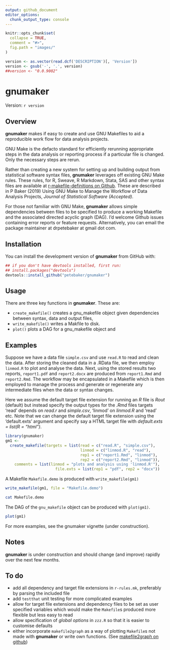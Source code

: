 ```yaml
---
output: github_document
editor_options: 
  chunk_output_type: console
---
```

<!-- README.md is generated from README.Rmd. Please edit that file -->

```r
knitr::opts_chunk$set(
  collapse = TRUE,
  comment = "#>",
  fig.path = "images/"
)

version <- as.vector(read.dcf('DESCRIPTION')[, 'Version'])
version <- gsub('-', '.', version)
##version <- "0.0.9002"
```

# gnumaker

Version: `r version`

## Overview

**gnumaker** makes if easy to create and use GNU Makefiles to aid a reproducible work flow for data analysis projects.

GNU Make is the defacto standard for efficiently rerunning appropriate steps in the data analysis or reporting process if a particular file is changed. Only the necessary steps are rerun.

Rather than creating a new system for setting up and building output from statistical software syntax files, **gnumaker** leverages off existing GNU Make rules. These rules, for R, Sweave, R Markdown, Stata, SAS and other syntax files are available at [r-makefile-definitions on Github](https://github.com/petebaker/r-makefile-definitions). These are described in P Baker (2019) Using GNU Make to Manage the Workflow of Data Analysis Projects, _Journal of Statistical Software (Accepted)_. 

For those not familiar with GNU Make, **gnumaker** allows simple dependencies between files to be specified to produce a working Makefile and the associated directed acyclic graph (DAG). 
I'd welcome Github issues containing error reports or feature requests. 
Alternatively, you can email the package maintainer at drpetebaker at gmail dot com.

## Installation

<!--
Install the latest CRAN version of **gnumaker** with:

```r
##install.packages("gnumaker")
```
-->

You can install the development version of **gnumaker** from GitHub with:
```r
## if you don't have devtools installed, first run:
## install.packages("devtools")
devtools::install_github("petebaker/gnumaker")
```

## Usage

There are three key functions in **gnumaker**. These are:

* `create_makefile()` creates a gnu\_makefile object given dependencies between syntax, data and output files,
* `write_makefile()` writes a Makfile to disk.
* `plot()` plots a DAG for a gnu\_makefile object and

## Examples

Suppose we have a data file `simple.csv` and use `read.R` to read and
clean the data. After storing the cleaned data in a .RData file, we
then employ `linmod.R` to plot and analyse the data. Next, using the
stored results two reports, `report1.pdf` and `report2.docx` are
produced from `report1.Rmd` and `report2.Rmd`. The workflow may be
encapsulated in a Makefile which is then employed to manage the
process and generate or regenerate any intermediate files when the
data or syntax changes.

Here we assume the default target file extension for running an _R_
file is _Rout_ (default) but instead specify the output types for the
_.Rmd_ files targets 'read' depends on _read.r_ and _simple.csv_,
'linmod' on _linmod.R_ and 'read' etc. Note that we can change the
default target file extension using the 'default.exts' argument and
specify say a HTML target file with _default.exts = list(R = "html")_.


```r
library(gnumaker)
gm1 <-
  create_makefile(targets = list(read = c("read.R", "simple.csv"),
                                 linmod = c("linmod.R", "read"),
                                 rep1 = c("report1.Rmd", "linmod"),
                                 rep2 = c("report2.Rmd", "linmod")),
    comments = list(linmod = "plots and analysis using 'linmod.R'"),
                      file.exts = list(rep1 = "pdf", rep2 = "docx"))
```

A Makefile `Makefile.demo` is produced with `write_makefile(gm1)`

```r
write_makefile(gm1, file = "Makefile.demo")
```

```bash
cat Makefile.demo
```

The DAG of the `gnu_makefile` object can be produced with `plot(gm1)`.

```r
plot(gm1)
```

For more examples, see the gnumaker vignette (under construction).

## Notes

**gnumaker** is under construction and should change (and improve)
rapidly over the next few months.

## To do

- add all dependency and target file extensions in `r-rules.mk`,
  preferably by parsing the included file
- add `testthat` unit testing for more complicated examples
- allow for target file extensions and dependency files to be set as
  user specified variables which would make the `Makefile`s produced
  more flexible but less easy to read
- allow specification of _global options_ in `zzz.R` so that it is 
  easier to customise defaults
- either incorporate `makefile2graph` as a way of plotting `Makefile`s not
  made with **gnumaker** or write own functions.
  (See [makefile2graph on github](https://github.com/lindenb/makefile2graph "makefile2graph on github"))
